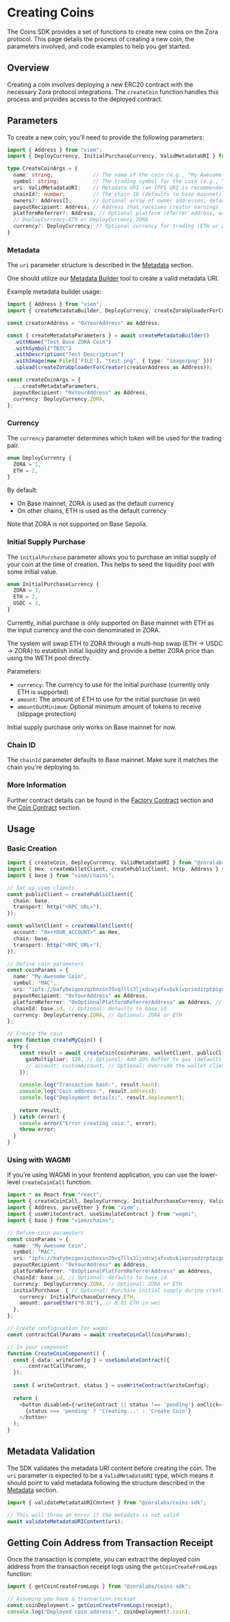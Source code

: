 # Creating Coins

The Coins SDK provides a set of functions to create new coins on the Zora protocol. This page details the process of creating a new coin, the parameters involved, and code examples to help you get started.

## Overview

Creating a coin involves deploying a new ERC20 contract with the necessary Zora protocol integrations. The `createCoin` function handles this process and provides access to the deployed contract.

## Parameters

To create a new coin, you'll need to provide the following parameters:

```ts
import { Address } from "viem";
import { DeployCurrency, InitialPurchaseCurrency, ValidMetadataURI } from "@zoralabs/coins-sdk";

type CreateCoinArgs = {
  name: string;             // The name of the coin (e.g., "My Awesome Coin")
  symbol: string;           // The trading symbol for the coin (e.g., "MAC")
  uri: ValidMetadataURI;    // Metadata URI (an IPFS URI is recommended)
  chainId?: number;         // The chain ID (defaults to base mainnet)
  owners?: Address[];       // Optional array of owner addresses, defaults to [payoutRecipient]
  payoutRecipient: Address; // Address that receives creator earnings
  platformReferrer?: Address; // Optional platform referrer address, earns referral fees
  // DeployCurrency.ETH or DeployCurrency.ZORA
  currency?: DeployCurrency; // Optional currency for trading (ETH or ZORA)
}
```

### Metadata

The `uri` parameter structure is described in the [Metadata](/coins/contracts/metadata) section.

One should utilize our [Metadata Builder](/coins/sdk/metadata-builder) tool to create a valid metadata URI.

Example metadata builder usage:

```ts twoslash
import { Address } from "viem";
import { createMetadataBuilder, DeployCurrency, createZoraUploaderForCreator } from "@zoralabs/coins-sdk";

const creatorAddress = "0xYourAddress" as Address;

const { createMetadataParameters } = await createMetadataBuilder()
  .withName("Test Base ZORA Coin")
  .withSymbol("TBZC")
  .withDescription("Test Description")
  .withImage(new File(['FILE'], "test.png", { type: "image/png" }))
  .upload(createZoraUploaderForCreator(creatorAddress as Address));

const createCoinArgs = {
  ...createMetadataParameters,
  payoutRecipient: "0xYourAddress" as Address,
  currency: DeployCurrency.ZORA,
};
```

### Currency

The `currency` parameter determines which token will be used for the trading pair.

```ts
enum DeployCurrency {
  ZORA = 1,
  ETH = 2,
}
```

By default:
- On Base mainnet, ZORA is used as the default currency
- On other chains, ETH is used as the default currency

Note that ZORA is not supported on Base Sepolia.

### Initial Supply Purchase

The `initialPurchase` parameter allows you to purchase an initial supply of your coin at the time of creation. This helps to seed the liquidity pool with some initial value.

```ts
enum InitialPurchaseCurrency {
  ZORA = 1,
  ETH = 2,
  USDC = 3,
}
```

Currently, initial purchase is only supported on Base mainnet with ETH as the input currency and the coin denominated in ZORA.

The system will swap ETH to ZORA through a multi-hop swap (ETH → USDC → ZORA) to establish initial liquidity and provide a better ZORA price than using the WETH pool directly.

Parameters:
- `currency`: The currency to use for the initial purchase (currently only ETH is supported)
- `amount`: The amount of ETH to use for the initial purchase (in wei)
- `amountOutMinimum`: Optional minimum amount of tokens to receive (slippage protection)

Initial supply purchase only works on Base mainnet for now.

### Chain ID

The `chainId` parameter defaults to Base mainnet. Make sure it matches the chain you're deploying to.

### More Information

Further contract details can be found in the [Factory Contract](/coins/contracts/factory) section and the [Coin Contract](/coins/contracts/coin) section.


## Usage

### Basic Creation

```ts twoslash
import { createCoin, DeployCurrency, ValidMetadataURI } from "@zoralabs/coins-sdk";
import { Hex, createWalletClient, createPublicClient, http, Address } from "viem";
import { base } from "viem/chains";

// Set up viem clients
const publicClient = createPublicClient({
  chain: base,
  transport: http("<RPC_URL>"),
});

const walletClient = createWalletClient({
  account: "0x<YOUR_ACCOUNT>" as Hex,
  chain: base,
  transport: http("<RPC_URL>"),
});

// Define coin parameters
const coinParams = {
  name: "My Awesome Coin",
  symbol: "MAC",
  uri: "ipfs://bafybeigoxzqzbnxsn35vq7lls3ljxdcwjafxvbvkivprsodzrptpiguysy" as ValidMetadataURI,
  payoutRecipient: "0xYourAddress" as Address,
  platformReferrer: "0xOptionalPlatformReferrerAddress" as Address, // Optional
  chainId: base.id, // Optional: defaults to base.id
  currency: DeployCurrency.ZORA, // Optional: ZORA or ETH
};

// Create the coin
async function createMyCoin() {
  try {
    const result = await createCoin(coinParams, walletClient, publicClient, {
      gasMultiplier: 120, // Optional: Add 20% buffer to gas (defaults to 100%)
      // account: customAccount, // Optional: Override the wallet client account
    });
    
    console.log("Transaction hash:", result.hash);
    console.log("Coin address:", result.address);
    console.log("Deployment details:", result.deployment);
    
    return result;
  } catch (error) {
    console.error("Error creating coin:", error);
    throw error;
  }
}
```

### Using with WAGMI

If you're using WAGMI in your frontend application, you can use the lower-level `createCoinCall` function:

```typescript
import * as React from "react";
import { createCoinCall, DeployCurrency, InitialPurchaseCurrency, ValidMetadataURI } from "@zoralabs/coins-sdk";
import { Address, parseEther } from "viem";
import { useWriteContract, useSimulateContract } from "wagmi";
import { base } from "viem/chains";

// Define coin parameters
const coinParams = {
  name: "My Awesome Coin",
  symbol: "MAC",
  uri: "ipfs://bafybeigoxzqzbnxsn35vq7lls3ljxdcwjafxvbvkivprsodzrptpiguysy" as ValidMetadataURI,
  payoutRecipient: "0xYourAddress" as Address,
  platformReferrer: "0xOptionalPlatformReferrerAddress" as Address,
  chainId: base.id, // Optional: defaults to base.id
  currency: DeployCurrency.ZORA, // Optional: ZORA or ETH
  initialPurchase: { // Optional: Purchase initial supply during creation
    currency: InitialPurchaseCurrency.ETH,
    amount: parseEther("0.01"), // 0.01 ETH in wei
  },
};

// Create configuration for wagmi
const contractCallParams = await createCoinCall(coinParams);

// In your component
function CreateCoinComponent() {
  const { data: writeConfig } = useSimulateContract({
    ...contractCallParams,
  });
  
  const { writeContract, status } = useWriteContract(writeConfig);
  
  return (
    <button disabled={!writeContract || status !== 'pending'} onClick={() => writeContract?.()}>
      {status === 'pending' ? 'Creating...' : 'Create Coin'}
    </button>
  );
}
```

## Metadata Validation

The SDK validates the metadata URI content before creating the coin. The `uri` parameter is expected to be a `ValidMetadataURI` type, which means it should point to valid metadata following the structure described in the [Metadata](/coins/contracts/metadata) section.

```typescript
import { validateMetadataURIContent } from "@zoralabs/coins-sdk";

// This will throw an error if the metadata is not valid
await validateMetadataURIContent(uri);
```

## Getting Coin Address from Transaction Receipt

Once the transaction is complete, you can extract the deployed coin address from the transaction receipt logs using the `getCoinCreateFromLogs` function:

```typescript
import { getCoinCreateFromLogs } from "@zoralabs/coins-sdk";

// Assuming you have a transaction receipt
const coinDeployment = getCoinCreateFromLogs(receipt);
console.log("Deployed coin address:", coinDeployment?.coin);
```
